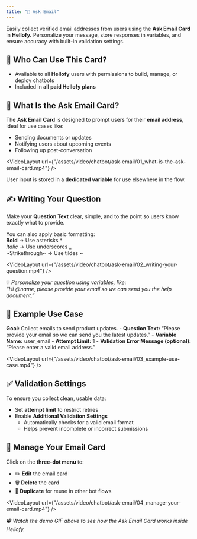 ```yaml
---
title: "📧 Ask Email"
---
```


Easily collect verified email addresses from users using the **Ask Email Card** in **Hellofy.** Personalize your message, store responses in variables, and ensure accuracy with built-in validation settings.

## 👥 Who Can Use This Card?

- Available to all **Hellofy** users with permissions to build, manage, or deploy chatbots
- Included in **all paid Hellofy plans**

## 📩 What Is the Ask Email Card?

The **Ask Email Card** is designed to prompt users for their **email address**, ideal for use cases like:

- Sending documents or updates
- Notifying users about upcoming events
- Following up post-conversation

<VideoLayout
  url={"/assets/video/chatbot/ask-email/01_what-is-the-ask-email-card.mp4"}
/>

User input is stored in a **dedicated variable** for use elsewhere in the flow.

## ✍️ Writing Your Question

Make your **Question Text** clear, simple, and to the point so users know exactly what to provide.

You can also apply basic formatting:\
**Bold** → Use asterisks \*\
_Italic_ → Use underscores \_\
~Strikethrough~ → Use tildes ~

<VideoLayout
  url={"/assets/video/chatbot/ask-email/02_writing-your-question.mp4"}
/>

💡 _Personalize your question using variables, like:\
“Hi @name, please provide your email so we can send you the help document.”_

## 🧠 Example Use Case

**Goal:** Collect emails to send product updates. - **Question Text:** “Please provide your email so we can send you the latest updates.” - **Variable Name:** user_email - **Attempt Limit:** 1 - **Validation Error Message (optional):** “Please enter a valid email address.”

<VideoLayout url={"/assets/video/chatbot/ask-email/03_example-use-case.mp4"} />

## ✅ Validation Settings

To ensure you collect clean, usable data:

- Set **attempt limit** to restrict retries
- Enable **Additional Validation Settings**
  - Automatically checks for a valid email format
  - Helps prevent incomplete or incorrect submissions

## 🔁 Manage Your Email Card

Click on the **three-dot menu** to:

- ✏️ **Edit** the email card
- 🗑️ **Delete** the card
- 📄 **Duplicate** for reuse in other bot flows

<VideoLayout
  url={"/assets/video/chatbot/ask-email/04_manage-your-email-card.mp4"}
/>

📽️ _Watch the demo GIF above to see how the Ask Email Card works inside Hellofy._
